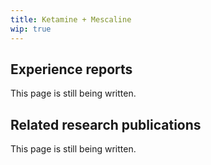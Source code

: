---
title: Ketamine + Mescaline
wip: true
---

## Experience reports

This page is still being written.

## Related research publications

This page is still being written.

